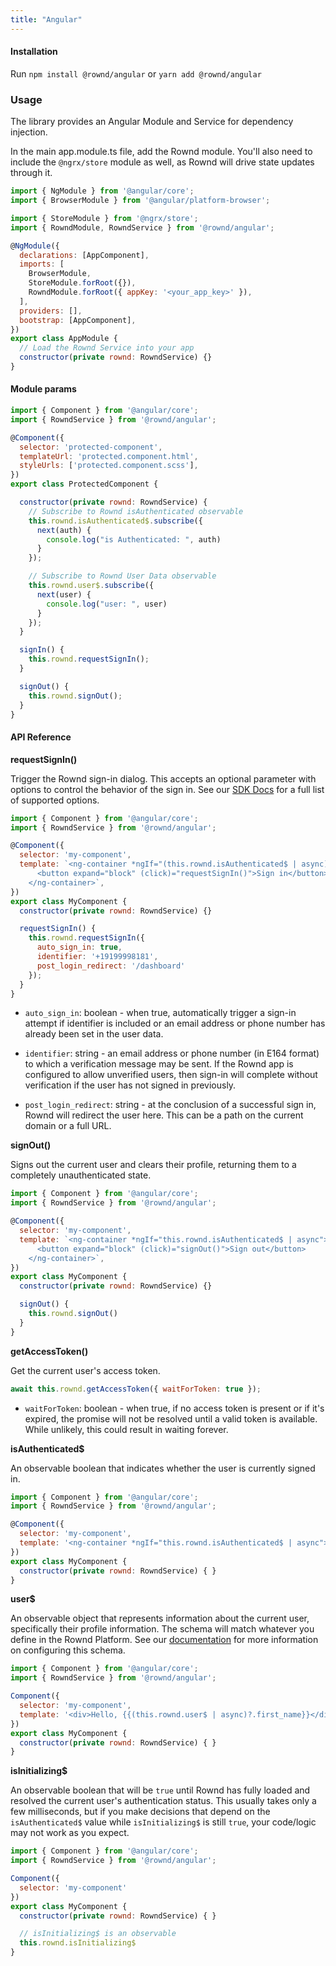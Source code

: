 ```yaml
---
title: "Angular"
---
```


#### Installation

Run `npm install @rownd/angular` or `yarn add @rownd/angular`

### Usage

The library provides an Angular Module and Service for dependency injection.

In the main app.module.ts file, add the Rownd module. You'll also need to
include the `@ngrx/store` module as well, as Rownd will drive state updates
through it.

```jsx
import { NgModule } from '@angular/core';
import { BrowserModule } from '@angular/platform-browser';

import { StoreModule } from '@ngrx/store';
import { RowndModule, RowndService } from '@rownd/angular';

@NgModule({
  declarations: [AppComponent],
  imports: [
    BrowserModule,
    StoreModule.forRoot({}),
    RowndModule.forRoot({ appKey: '<your_app_key>' }),
  ],
  providers: [],
  bootstrap: [AppComponent],
})
export class AppModule {
  // Load the Rownd Service into your app
  constructor(private rownd: RowndService) {}
}
```

#### Module params

```jsx
import { Component } from '@angular/core';
import { RowndService } from '@rownd/angular';

@Component({
  selector: 'protected-component',
  templateUrl: 'protected.component.html',
  styleUrls: ['protected.component.scss'],
})
export class ProtectedComponent {

  constructor(private rownd: RowndService) {
    // Subscribe to Rownd isAuthenticated observable
    this.rownd.isAuthenticated$.subscribe({
      next(auth) {
        console.log("is Authenticated: ", auth)
      }
    });

    // Subscribe to Rownd User Data observable
    this.rownd.user$.subscribe({
      next(user) {
        console.log("user: ", user)
      }
    });
  }

  signIn() {
    this.rownd.requestSignIn();
  }

  signOut() {
    this.rownd.signOut();
  }
}
```

#### API Reference

**requestSignIn()**

Trigger the Rownd sign-in dialog. This accepts an optional parameter with
options to control the behavior of the sign in. See our
[SDK Docs](https://docs.rownd.io/rownd/sdk-reference/web/javascript-browser#authentication)
for a full list of supported options.

```jsx
import { Component } from '@angular/core';
import { RowndService } from '@rownd/angular';

@Component({
  selector: 'my-component',
  template: `<ng-container *ngIf="(this.rownd.isAuthenticated$ | async) === false">
      <button expand="block" (click)="requestSignIn()">Sign in</button>
    </ng-container>`,
})
export class MyComponent {
  constructor(private rownd: RowndService) {}

  requestSignIn() {
    this.rownd.requestSignIn({
      auto_sign_in: true,
      identifier: '+19199998181',
      post_login_redirect: '/dashboard'
    });
  }
}
```

- `auto_sign_in`: boolean - when true, automatically trigger a sign-in attempt
  if identifier is included or an email address or phone number has already been
  set in the user data.

- `identifier`: string - an email address or phone number (in E164 format) to
  which a verification message may be sent. If the Rownd app is configured to
  allow unverified users, then sign-in will complete without verification if the
  user has not signed in previously.

- `post_login_redirect`: string - at the conclusion of a successful sign in,
  Rownd will redirect the user here. This can be a path on the current domain or
  a full URL.

**signOut()**

Signs out the current user and clears their profile, returning them to a
completely unauthenticated state.

```jsx
import { Component } from '@angular/core';
import { RowndService } from '@rownd/angular';

@Component({
  selector: 'my-component',
  template: `<ng-container *ngIf="this.rownd.isAuthenticated$ | async">
      <button expand="block" (click)="signOut()">Sign out</button>
    </ng-container>`,
})
export class MyComponent {
  constructor(private rownd: RowndService) {}

  signOut() {
    this.rownd.signOut()
  }
}
```

**getAccessToken()**

Get the current user's access token.

```jsx
await this.rownd.getAccessToken({ waitForToken: true });
```

- `waitForToken`: boolean - when true, if no access token is present or if it's
  expired, the promise will not be resolved until a valid token is available.
  While unlikely, this could result in waiting forever.

**isAuthenticated$**

An observable boolean that indicates whether the user is currently signed in.

```jsx
import { Component } from '@angular/core';
import { RowndService } from '@rownd/angular';

@Component({
  selector: 'my-component',
  template: '<ng-container *ngIf="this.rownd.isAuthenticated$ | async">You're signed in!</ng-container>
})
export class MyComponent {
  constructor(private rownd: RowndService) { }
}
```

**user$**

An observable object that represents information about the current user,
specifically their profile information. The schema will match whatever you
define in the Rownd Platform. See our
[documentation](https://docs.rownd.io/rownd/guides/configuration/user-profiles)
for more information on configuring this schema.

```jsx
import { Component } from '@angular/core';
import { RowndService } from '@rownd/angular';

Component({
  selector: 'my-component',
  template: '<div>Hello, {{(this.rownd.user$ | async)?.first_name}}</div>
})
export class MyComponent {
  constructor(private rownd: RowndService) { }
}
```

**isInitializing$**

An observable boolean that will be `true` until Rownd has fully loaded and
resolved the current user's authentication status. This usually takes only a few
milliseconds, but if you make decisions that depend on the `isAuthenticated$`
value while `isInitializing$` is still `true`, your code/logic may not work as
you expect.

```jsx
import { Component } from '@angular/core';
import { RowndService } from '@rownd/angular';

Component({
  selector: 'my-component'
})
export class MyComponent {
  constructor(private rownd: RowndService) { }

  // isInitializing$ is an observable
  this.rownd.isInitializing$
}
```
